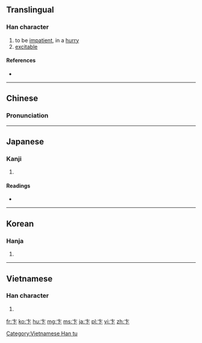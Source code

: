{{also|下}}
==Translingual==

===Han character===
{{Han char|rn=25|rad=卜|as=02|sn=4|four=0023<sub>0</sub>|canj=卜卜 (YY)|ids=⿱[[丶]][[下]]}}

# to be [[impatient]], in a [[hurry]]
# [[excitable]]

====References====
* {{Han ref|kx=0157.280|dkj=02778|dj=0361.170|hdz=10092.030|uh=535E|ud=21342|bh=A4CB|bd=42187}}

----

==Chinese==
{{zh-forms}}

===Pronunciation===
{{zh-pron
|m=biàn
|c=bin6
|mc=y
|oc=y
|ma=
|cat=a
}}

----

==Japanese==

===Kanji===
{{ja-kanji|grade=|rs=卜02}}

# {{defn|lang=ja|sort=卜02}}

====Readings====
* {{ja-readings|on=[[へん]] (hen), [[はん]] (han), [[べん]] (ben)|kun=[[のり]] (nori)}}

----

==Korean==

===Hanja===
{{ko-hanja|hangeul=변|rv=byeon|mr=pyŏn}}

# {{defn|lang=ko|sort=卜02}}

----

==Vietnamese==

===Han character===
{{vi-readings|rs=卜02| hanviet = [[biện]], [[bèn]]}}

# {{defn|lang=vi|sort=卜02}}

[[Category:Vietnamese Han tu]]

[[fr:卞]]
[[ko:卞]]
[[hu:卞]]
[[mg:卞]]
[[ms:卞]]
[[ja:卞]]
[[pl:卞]]
[[vi:卞]]
[[zh:卞]]